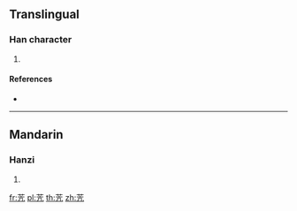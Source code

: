{{character info/new}}
==Translingual==

===Han character===
{{Han char|rn=140|rad=艸|as=04|sn=10|four=44217|canj=TYHN}}

# {{defn|Han|sort=艸04}}

====References====
* {{Han ref|kx=1021.170|dkj=30751|dj=1481.010|hdz=53184.050|uh=82C0|ud=33472|bh=CDB3|bd=52659}}

----

==Mandarin==

===Hanzi===
{{cmn-hanzi|pin=[[háng]] ([[hang2]])|wg=hang<sup>2</sup>}}

# {{defn|lang=cmn|sort=艸04}}

[[fr:苀]]
[[pl:苀]]
[[th:苀]]
[[zh:苀]]